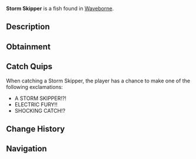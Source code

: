 {{FishInfobox
|image          = Storm Skipper.png
|rarity         = Secret
|sea            = Second Sea
|location       = [[Waveborne]]
|sublocation    = 
|sources        = Fishing Rod
|radar_location = 
|prog_speed     = -75
|xp             = 5000
|weather        = Windy
|time           = Night
|season         = Spring
|bait           = Golden Worm
|base_weight    = 150
|base_value     = 10000
|weight_range   = 100
|base_chance    = 1
|base_resil     = 5
}}
'''Storm Skipper''' is a {{Rarity|Secret}} fish found in [[Waveborne]].

== Description ==
{{Description|A dark blue fish crackling with light blue electric arcs, adorned with light blue spots and fins, skipping through tempests.|Bestiary Entry}}

== Obtainment ==
{{Description|It thrives in the midst of chaos.|Bestiary Hint}}
{{Fish Availability|
Waveborne
|top_rods      = 
Free Spirit Rod\939.78\6731.07;
Egg Rod\839.93\5448.01;
Azure Of Lagoon\795.52\4968.86;
Blazebringer Rod\793.59\4974.59;
Great Dreamer Rod\780.12\4989.44;
Resourceful Rod\724.6\4742.79;
Plastic Rod\543.99\6189.58;
Fischer's Rod\552.27\6330.25;
Firefly Rod\672.92\5547.49;
Lucky Rod\507.46\4484.28;
Verdant Shear Rod\778.84\5024.86;
Trident Rod\635.07\4347.1;
Seraphic Rod\584.18\3944.96;
Ethereal Prism Rod\579.72\3687.95;
No-Life Rod\544.6\3885.59;
Challenger's Rod\543.11\3888.36;
Rod Of The Forgotten Fang\517.23\3501.51;
Rod Of The Exalted One\504.03\3282.32;
Rod Of The Depths\474.63\3245.75;
Depthseeker Rod\466.23\3227.05;
Volcanic Rod\447.95\3110.96;
Avalanche Rod\444.93\3051.42;
Zeus Rod\438.69\3042.22;
Steady Rod\422.5\2732.48
|recommended   = Free Spirit Rod
}}

== Catch Quips ==
When catching a Storm Skipper, the player has a chance to make one of the following exclamations:
* A STORM SKIPPER!?!
* ELECTRIC FURY!!
* SHOCKING CATCH!?

== Change History ==
{{Change History|{{subst:Current Version}}}}

== Navigation ==
{{Fish Navbox|Waveborne}}